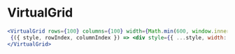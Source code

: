 
# VirtualGrid

<Documenter component={VirtualGrid}>

```jsx preview
<VirtualGrid rows={100} columns={100} width={Math.min(600, window.innerWidth)} height={360}>
 {({ style, rowIndex, columnIndex }) => <div style={{ ...style, width: '300px', height: '150px', display: 'flex', alignItems: 'center', justifyContent: 'center', background: `hsl(${(30 * rowIndex) % 361}, ${40 + (5 * columnIndex) % 61}%, 80%)` }}>{rowIndex}, {columnIndex}</div>}
</VirtualGrid>
```

</Documenter>
